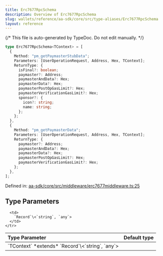 ```yaml
---
title: Erc7677RpcSchema
description: Overview of Erc7677RpcSchema
slug: wallets/reference/aa-sdk/core/src/type-aliases/Erc7677RpcSchema
layout: reference
---
```


{/* This file is auto-generated by TypeDoc. Do not edit manually. */}

```ts
type Erc7677RpcSchema<TContext> = [
  {
    Method: "pm_getPaymasterStubData";
    Parameters: [UserOperationRequest, Address, Hex, TContext];
    ReturnType: {
      isFinal?: boolean;
      paymaster?: Address;
      paymasterAndData?: Hex;
      paymasterData?: Hex;
      paymasterPostOpGasLimit?: Hex;
      paymasterVerificationGasLimit?: Hex;
      sponsor?: {
        icon?: string;
        name: string;
      };
    };
  },
  {
    Method: "pm_getPaymasterData";
    Parameters: [UserOperationRequest, Address, Hex, TContext];
    ReturnType: {
      paymaster?: Address;
      paymasterAndData?: Hex;
      paymasterData?: Hex;
      paymasterPostOpGasLimit?: Hex;
      paymasterVerificationGasLimit?: Hex;
    };
  },
];
```

Defined in: [aa-sdk/core/src/middleware/erc7677middleware.ts:25](https://github.com/alchemyplatform/aa-sdk/blob/9f926c402d1661309abbf8eae8431e52e8c5e53f/aa-sdk/core/src/middleware/erc7677middleware.ts#L25)

## Type Parameters

<table>
  <thead>
    <tr>
      <th align="left">Type Parameter</th>
      <th align="left">Default type</th>
    </tr>
  </thead>

  <tbody>
    <tr>
      <td>
        `TContext` *extends* `Record`\<`string`, `any`>
      </td>

      <td>
        `Record`\<`string`, `any`>
      </td>
    </tr>

  </tbody>
</table>
